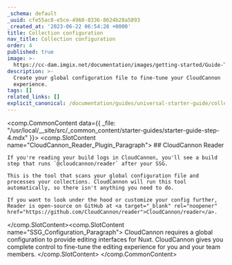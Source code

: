 ```yaml
---
_schema: default
_uuid: cfe55ac8-e5ce-4960-8336-8624b28a5893
_created_at: '2023-06-22 06:54:28 +0000'
title: Collection configuration
nav_title: Collection configuration
order: 4
published: true
image: >-
  https://cc-dam.imgix.net/documentation/images/getting-started/Guide-Thumbnails/CloudCannon-Getting-Started-Thumbnail-Nuxt.png
description: >-
  Create your global configuration file to fine-tune your CloudCannon
  experience.
tags: []
related_links: []
explicit_canonical: /documentation/guides/universal-starter-guide/collection-configuration/
---
```

<comp.CommonContent data={{ _file: "/usr/local/__site/src/_common_content/starter-guides/starter-guide-step-4.mdx" }}>
  <comp.SlotContent name="CloudCannon_Reader_Plugin_Paragraph">
    ## CloudCannon Reader

    If you're reading your build logs in CloudCannon, you'll see a build step that runs `@cloudcannon/reader` after your SSG. 

    This is the tool that scans your global configuration file and processes your collections. CloudCannon will run this tool automatically, so there isn't anything you need to do.

    If you want to look under the hood or customize your config further, Reader is open-source on GitHub at <a target="_blank" rel="noopener" href="https://github.com/CloudCannon/reader">CloudCannon/reader</a>.
  </comp.SlotContent><comp.SlotContent name="SSG_Configuration_Paragraph">
    CloudCannon requires a global configuration to provide editing interfaces for Nuxt. CloudCannon gives you complete control to fine-tune the editing experience for you and your team members.
  </comp.SlotContent>
</comp.CommonContent>